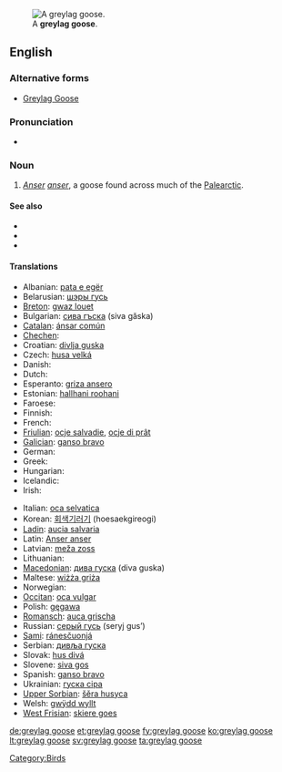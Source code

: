 [[Image:Greylag Goose in St James's Park, London - May 2006.jpg|thumb|A '''greylag goose'''.]]
==English==

===Alternative forms===
* [[Greylag Goose]]

===Pronunciation===
* {{IPA|/ˈɡɻeɪlæɡˈɡus/}}

===Noun===
{{en-noun|greylag geese}}

# ''[[Anser]] [[anser]]'', a goose found across much of the [[Palearctic]].

====See also====
* {{pedialite|Greylag Goose}}
* {{specieslite|Anser anser}}
* {{commonslite|Anser anser}}

====Translations====
{{trans-top|''Anser anser''}}
* Albanian: [[pata e egër]]
* Belarusian: [[шэры  гусь]] {{m}}
* [[Breton]]: [[gwaz louet]]
* Bulgarian: [[сива гъска]] (siva găska) {{f}}
* [[Catalan]]: [[ánsar común]]
* [[Chechen]]: {{tø|ce|мокха акха гIаз}}
* Croatian: [[divlja guska]]
* Czech: [[husa velká]]
* Danish: {{t|da|grågås}}
* Dutch: {{t+|nl|grauwe gans}}
* Esperanto: [[griza ansero]]
* Estonian: [[hallhani roohani]]
* Faroese: {{t|fo|grágás}}
* Finnish: {{t-|fi|merihanhi}}
* French: {{t-|fr|oie cendrée|f}}
* [[Friulian]]: [[ocje salvadie]], [[ocje di prât]]
* [[Galician]]: [[ganso bravo]]
* German: {{t+|de|Graugans|f}}
* Greek: {{t+|el|χήνα}}
* Hungarian: {{t-|hu|nyári lúd}}
* Icelandic: {{t+|is|grágæs}}
* Irish: {{t-|ga|gé ghlas|xs=Irish}}
{{trans-mid}}
* Italian: [[oca selvatica]] {{f}}
* Korean: [[회색기러기]] (hoesaekgireogi)
* [[Ladin]]: [[aucia salvaria]]
* Latin: [[Anser anser]]
* Latvian: [[meža zoss]]
* Lithuanian: {{t+|lt|pilkoji žąsis|xs=Lithuanian}}
* [[Macedonian]]: [[дива гуска]] (diva guska)
* Maltese: [[wiżża griża]] {{f}}
* Norwegian: {{t|no|grågås}}
* [[Occitan]]: [[oca vulgar]]
* Polish: [[gęgawa]] {{f}}
* [[Romansch]]: [[auca grischa]]
* Russian: [[серый гусь]] (seryj gus’) {{m}}
* [[Sami]]: [[ránesčuonjá]]
* Serbian: [[дивља гуска]] {{f}}
* Slovak: [[hus divá]]
* Slovene: [[siva gos]]
* Spanish: [[ganso bravo]] {{m}}
* Ukrainian: [[гуска сіра]]
* [[Upper Sorbian]]: [[šěra husyca]]
* Welsh: [[gwÿdd wyllt]]
* [[West Frisian]]: [[skiere goes]]
{{trans-bottom}}

[[Category:Birds]]

[[de:greylag goose]]
[[et:greylag goose]]
[[fy:greylag goose]]
[[ko:greylag goose]]
[[lt:greylag goose]]
[[sv:greylag goose]]
[[ta:greylag goose]]